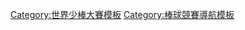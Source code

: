 {{Navbox
|bodyclass=hlist
|name = 世界少棒大賽
|title = [[世界少棒大賽]]

|group1 = 世界大賽
|list1 = 
*[[1947年世界少棒大賽|1947]]
*[[1948年世界少棒大賽|1948]]
*[[1949年世界少棒大賽|1949]]
*[[1950年世界少棒大賽|1950]]
*[[1951年世界少棒大賽|1951]]
*[[1952年世界少棒大賽|1952]]
*[[1953年世界少棒大賽|1953]]
*[[1954年世界少棒大賽|1954]]
*[[1955年世界少棒大賽|1955]]
*[[1956年世界少棒大賽|1956]]
*[[1957年世界少棒大賽|1957]]
*[[1958年世界少棒大賽|1958]]
*[[1959年世界少棒大賽|1959]]
*[[1960年世界少棒大賽|1960]]
*[[1961年世界少棒大賽|1961]]
*[[1962年世界少棒大賽|1962]]
*[[1963年世界少棒大賽|1963]]
*[[1964年世界少棒大賽|1964]]
*[[1965年世界少棒大賽|1965]]
*[[1966年世界少棒大賽|1966]]
*[[1967年世界少棒大賽|1967]]
*[[1968年世界少棒大賽|1968]]
*[[1969年世界少棒大賽|1969]]
*[[1970年世界少棒大賽|1970]]
*[[1971年世界少棒大賽|1971]]
*[[1972年世界少棒大賽|1972]]
*[[1973年世界少棒大賽|1973]]
*[[1974年世界少棒大賽|1974]]
*[[1975年世界少棒大賽|1975]]
*[[1976年世界少棒大賽|1976]]
*[[1977年世界少棒大賽|1977]]
*[[1978年世界少棒大賽|1978]]
*[[1979年世界少棒大賽|1979]]
*[[1980年世界少棒大賽|1980]]
*[[1981年世界少棒大賽|1981]]
*[[1982年世界少棒大賽|1982]]
*[[1983年世界少棒大賽|1983]]
*[[1984年世界少棒大賽|1984]]
*[[1985年世界少棒大賽|1985]]
*[[1986年世界少棒大賽|1986]]
*[[1987年世界少棒大賽|1987]]
*[[1988年世界少棒大賽|1988]]
*[[1989年世界少棒大賽|1989]]
*[[1990年世界少棒大賽|1990]]
*[[1991年世界少棒大賽|1991]]
*[[1992年世界少棒大賽|1992]]
*[[1993年世界少棒大賽|1993]]
*[[1994年世界少棒大賽|1994]]
*[[1995年世界少棒大賽|1995]]
*[[1996年世界少棒大賽|1996]]
*[[1997年世界少棒大賽|1997]]
*[[1998年世界少棒大賽|1998]]
*[[1999年世界少棒大賽|1999]]
*[[2000年世界少棒大賽|2000]]
*[[2001年世界少棒大賽|2001]]
*[[2002年世界少棒大賽|2002]]
*[[2003年世界少棒大賽|2003]]
*[[2004年世界少棒大賽|2004]]
*[[2005年世界少棒大賽|2005]]
*[[2006年世界少棒大賽|2006]]
*[[2007年世界少棒大賽|2007]]
*[[2008年世界少棒大賽|2008]]
*[[2009年世界少棒大賽|2009]]
*[[2010年世界少棒大賽|2010]]

|group2 = 相關
|list2 = 
* [[MLB少棒聯盟經典賽]]

}}<noinclude>
[[Category:世界少棒大賽模板]]
[[Category:棒球競賽導航模板]]
</noinclude>